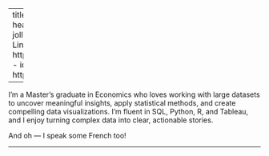 
---
title: "Patricia Annan"
image: headshot.jpg
about:
  template: jolla
  links:
    - icon: linkedin
      text: LinkedIn
      href: https://linkedin.com/patriciaannan
    - icon: github
      text: Github
      href: https://github.com/triciaannan
      
---

I’m a Master’s graduate in Economics who loves working with large datasets to uncover meaningful insights, apply statistical methods, and create compelling data visualizations. I'm fluent in SQL, Python, R, and Tableau, and I enjoy turning complex data into clear, actionable stories.

And oh — I speak some French too! 

---